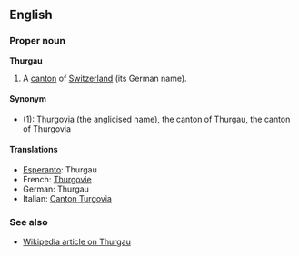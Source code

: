 ==English==
===Proper noun===
'''Thurgau'''

#A [[canton]] of [[Switzerland]] (its German name).

====Synonym====
*(1): [[Thurgovia]] (the anglicised name), the canton of Thurgau, the canton of Thurgovia

====Translations====
*[[Esperanto]]: Thurgau
*French: [[Thurgovie]]
*German: Thurgau
*Italian: [[Canton Turgovia]]

===See also===
*[[en:Thurgau|Wikipedia article on Thurgau]]